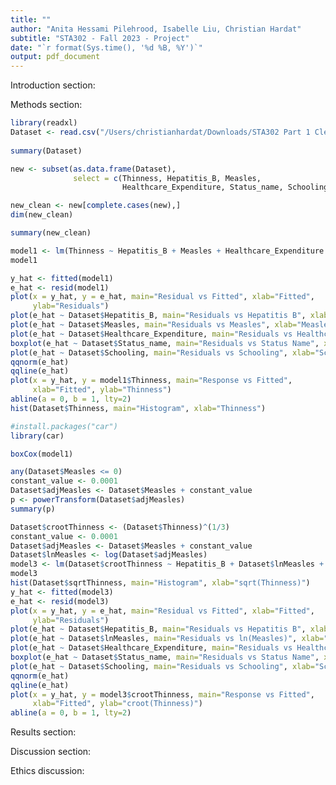 ```yaml
---
title: ""
author: "Anita Hessami Pilehrood, Isabelle Liu, Christian Hardat"
subtitle: "STA302 - Fall 2023 - Project"
date: "`r format(Sys.time(), '%d %B, %Y')`"
output: pdf_document
---
```



Introduction section:

Methods section:

```r
library(readxl)
Dataset <- read.csv("/Users/christianhardat/Downloads/STA302 Part 1 Cleaned Dataset.csv")
  
summary(Dataset)

new <- subset(as.data.frame(Dataset), 
              select = c(Thinness, Hepatitis_B, Measles, 
                         Healthcare_Expenditure, Status_name, Schooling))

new_clean <- new[complete.cases(new),]
dim(new_clean)

summary(new_clean)

model1 <- lm(Thinness ~ Hepatitis_B + Measles + Healthcare_Expenditure + Status_name + Schooling, data = new_clean)
model1

y_hat <- fitted(model1)
e_hat <- resid(model1)
plot(x = y_hat, y = e_hat, main="Residual vs Fitted", xlab="Fitted",
     ylab="Residuals")
plot(e_hat ~ Dataset$Hepatitis_B, main="Residuals vs Hepatitis B", xlab="Hepatitis B", ylab="Residual")
plot(e_hat ~ Dataset$Measles, main="Residuals vs Measles", xlab="Measles", ylab="Residual")
plot(e_hat ~ Dataset$Healthcare_Expenditure, main="Residuals vs Healthcare Expenditure", xlab="Healthcare Expenditure", ylab="Residual")
boxplot(e_hat ~ Dataset$Status_name, main="Residuals vs Status Name", xlab="Status Name", ylab="Residual")
plot(e_hat ~ Dataset$Schooling, main="Residuals vs Schooling", xlab="Schooling", ylab="Residual")
qqnorm(e_hat)
qqline(e_hat)
plot(x = y_hat, y = model1$Thinness, main="Response vs Fitted",
     xlab="Fitted", ylab="Thinness")
abline(a = 0, b = 1, lty=2)
hist(Dataset$Thinness, main="Histogram", xlab="Thinness")

#install.packages("car")
library(car)

boxCox(model1)

any(Dataset$Measles <= 0)
constant_value <- 0.0001
Dataset$adjMeasles <- Dataset$Measles + constant_value
p <- powerTransform(Dataset$adjMeasles)
summary(p)

Dataset$crootThinness <- (Dataset$Thinness)^(1/3)
constant_value <- 0.0001
Dataset$adjMeasles <- Dataset$Measles + constant_value
Dataset$lnMeasles <- log(Dataset$adjMeasles)
model3 <- lm(Dataset$crootThinness ~ Hepatitis_B + Dataset$lnMeasles + Healthcare_Expenditure + Status_name + Schooling, data = new_clean)
model3
hist(Dataset$sqrtThinness, main="Histogram", xlab="sqrt(Thinness)")
y_hat <- fitted(model3)
e_hat <- resid(model3)
plot(x = y_hat, y = e_hat, main="Residual vs Fitted", xlab="Fitted",
     ylab="Residuals")
plot(e_hat ~ Dataset$Hepatitis_B, main="Residuals vs Hepatitis B", xlab="Hepatitis B", ylab="Residual")
plot(e_hat ~ Dataset$lnMeasles, main="Residuals vs ln(Measles)", xlab="Measles", ylab="Residual")
plot(e_hat ~ Dataset$Healthcare_Expenditure, main="Residuals vs Healthcare Expenditure", xlab="Healthcare Expenditure", ylab="Residual")
boxplot(e_hat ~ Dataset$Status_name, main="Residuals vs Status Name", xlab="Status Name", ylab="Residual")
plot(e_hat ~ Dataset$Schooling, main="Residuals vs Schooling", xlab="Schooling", ylab="Residual")
qqnorm(e_hat)
qqline(e_hat)
plot(x = y_hat, y = model3$crootThinness, main="Response vs Fitted",
     xlab="Fitted", ylab="croot(Thinness)")
abline(a = 0, b = 1, lty=2)

```
Results section: 

Discussion section: 

Ethics discussion:
```r

```
